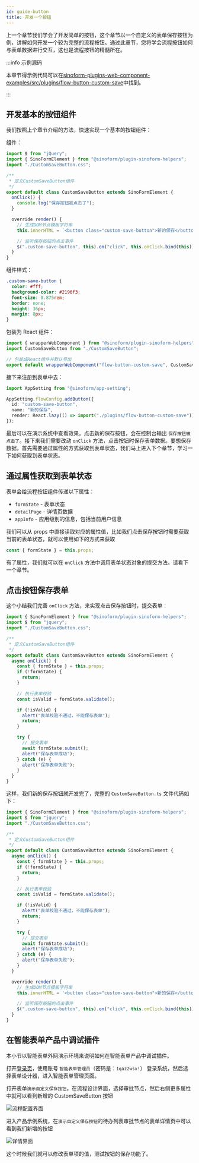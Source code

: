 ```yaml
---
id: guide-button
title: 开发一个按钮
---
```


上一个章节我们学会了开发简单的按钮，这个章节以一个自定义的表单保存按钮为例，讲解如何开发一个较为完整的流程按钮。通过此章节，您将学会流程按钮如何与表单数据进行交互，这也是流程按钮的精髓所在。

:::info 示例源码

本章节得示例代码可以在[sinoform-plugins-web-component-examples/src/plugins/flow-button-custom-save](https://gitee.com/sinoui/sinoform-plugins-web-component-examples/blob/master/src/plugins/flow-button-custom-save/)中找到。

:::

## 开发基本的按钮组件

我们按照上个章节介绍的方法，快速实现一个基本的按钮组件：

组件：

```ts title="src/plugins/flow-button-custom-save/CustomSaveButton.ts"
import $ from "jQuery";
import { SinoFormElement } from "@sinoform/plugin-sinoform-helpers";
import "./CustomSaveButton.css";

/**
 * 定义CustomSaveButton组件
 */
export default class CustomSaveButton extends SinoFormElement {
  onClick() {
    console.log("保存按钮被点击了");
  }

  override render() {
    // 生成DOM节点模板字符串
    this.innerHTML = `<button class="custom-save-button">新的保存</button>`;

    // 监听保存按钮的点击事件
    $(".custom-save-button", this).on("click", this.onClick.bind(this));
  }
}
```

组件样式：

```css title="src/plugins/flow-button-custom-save/CustomSaveButton.css"
.custom-save-button {
  color: #fff;
  background-color: #2196f3;
  font-size: 0.875rem;
  border: none;
  height: 36px;
  margin: 8px;
}
```

包装为 React 组件：

```typescript title="src/plugins/flow-button-custom-save/index.ts"
import { wrapperWebComponent } from "@sinoform/plugin-sinoform-helpers";
import CustomSaveButton from "./CustomSaveButton";

// 包装成React组件并默认导出
export default wrapperWebComponent("flow-button-custom-save", CustomSaveButton);
```

接下来注册到表单中去：

```typescript title="src/index.ts"
import AppSetting from "@sinoform/app-setting";

AppSetting.flowConfig.addButton({
  id: "custom-save-button",
  name: "新的保存",
  render: React.lazy(() => import("./plugins/flow-button-custom-save")),
});
```

最后可以在演示系统中查看效果。点击新的保存按钮，会在控制台输出 `保存按钮被点击了`。接下来我们需要改动 `onClick` 方法，点击按钮时保存表单数据。要想保存数据，首先需要通过属性的方式获取到表单状态，我们马上进入下个章节，学习一下如何获取到表单状态。

## 通过属性获取到表单状态

表单会给流程按钮组件传递以下属性：

- `formState` - 表单状态
- `detailPage` - 详情页数据
- `appInfo` - 应用级别的信息，包括当前用户信息

我们可以从 props 中直接读取对应的属性值，比如我们点击保存按钮时需要获取当前的表单状态，就可以使用如下的方式来获取

```typescript
const { formState } = this.props;
```

有了属性，我们就可以在 `onClick` 方法中调用表单状态对象的提交方法。请看下一个章节。

## 点击按钮保存表单

这个小结我们完善 `onClick` 方法，来实现点击保存按钮时，提交表单：

```typescript title="src/plugins/flow-button-custom-save/CustomSaveButton.ts"
import { SinoFormElement } from "@sinoform/plugin-sinoform-helpers";
import $ from "jquery";
import "./CustomSaveButton.css";

/**
 * 定义CustomSaveButton组件
 */
export default class CustomSaveButton extends SinoFormElement {
  async onClick() {
    const { formState } = this.props;
    if (!formState) {
      return;
    }

    // 执行表单校验
    const isValid = formState.validate();

    if (!isValid) {
      alert("表单校验不通过，不能保存表单");
      return;
    }

    try {
      // 提交表单
      await formState.submit();
      alert("保存表单成功");
    } catch (e) {
      alert("保存表单失败");
    }
  }
}
```

这样，我们新的保存按钮就开发完了，完整的 `CustomSaveButton.ts` 文件代码如下：

```typescript title="src/plugins/flow-button-custom-save/CustomSaveButton.ts"
import { SinoFormElement } from "@sinoform/plugin-sinoform-helpers";
import $ from "jquery";
import "./CustomSaveButton.css";

/**
 * 定义CustomSaveButton组件
 */
export default class CustomSaveButton extends SinoFormElement {
  async onClick() {
    const { formState } = this.props;
    if (!formState) {
      return;
    }

    // 执行表单校验
    const isValid = formState.validate();

    if (!isValid) {
      alert("表单校验不通过，不能保存表单");
      return;
    }

    try {
      // 提交表单
      await formState.submit();
      alert("保存表单成功");
    } catch (e) {
      alert("保存表单失败");
    }
  }

  override render() {
    // 生成DOM节点模板字符串
    this.innerHTML = '<button class="custom-save-button">新的保存</button>';

    // 监听保存按钮的点击事件
    $(".custom-save-button", this).on("click", this.onClick.bind(this));
  }
}
```

## 在智能表单产品中调试插件

本小节以智能表单外网演示环境来说明如何在智能表单产品中调试插件。

打开[登录页](http://121.30.232.162:18880/sso/)，使用账号 `智能表单管理员`（密码是：`1qaz2wsx!`） 登录系统，然后选择表单设计器，进入智能表单管理页面。

打开表单`演示自定义保存按钮`，在流程设计界面，选择审批节点，然后右侧更多属性中就可以看到新增的 CustomSaveButton 按钮

![流程配置界面](assets/customsavebtn-in-design.png)

进入产品示例系统，在`演示自定义保存按钮`的待办列表审批节点的表单详情页中可以看到我们新增的按钮

![详情界面](assets/customsavebtn-in-detail.png)

这个时候我们就可以修改表单项的值，测试按钮的保存功能了。

